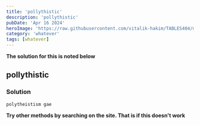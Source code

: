 ```yaml
---
title: 'pollythistic'
description: 'pollythistic'
pubDate: 'Apr 16 2024'
heroImage: 'https://raw.githubusercontent.com/vitalik-hakim/TABLES404/main/error_b/misc.png'
category: 'whatever'
tags: [whatever]
---
```


**The solution for this is noted below**

## pollythistic

### Solution

```whatever
polytheistism gae
```

**Try other methods by searching on the site. That is if this doesn't work**
